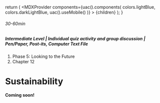 
  return (
    <MDXProvider
      components={uac().components(
        colors.lightBlue,
        colors.darkLightBlue,
        uac().useMobile()
      )}
    >
      {children}
    </MDXProvider>
  );
}

[comment]: # "↓↓↓ Editable ↓↓↓"

###### 30-60min

##### Intermediate Level | Individual quiz activity and group discussion | Pen/Paper, Post-its, Computer Text File

1. Phase 5: Looking to the Future
2. Chapter 12

# Sustainability

**Coming soon!**
